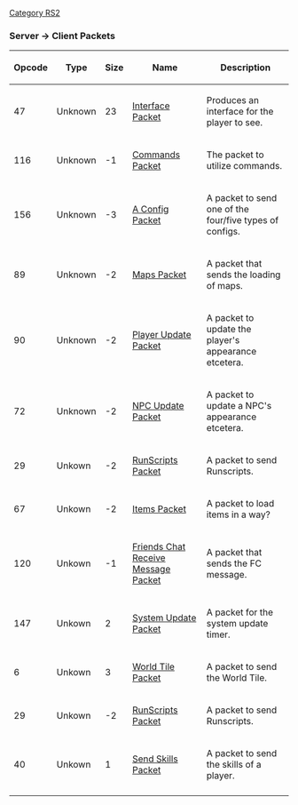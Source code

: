 [[Category RS2]]

===Server -> Client Packets===
{| border=2
|-
! Opcode
! Type
! Size
! Name
! Description
|-
| 47
| Unknown
|  23
| [[742 Interface Packet|Interface Packet]]
| Produces an interface for the player to see.
|-
| 116
| Unknown
|  -1
| [[742 Commands Packet|Commands Packet]]
| The packet to utilize commands.
|-
| 156
| Unknown
|  -3
| [[742 A Config Packet|A Config Packet]]
| A packet to send one of the four/five types of configs.
|-
| 89
| Unknown
|  -2
| [[742 Maps Packet|Maps Packet]]
| A packet that sends the loading of maps.
|-
| 90
| Unknown
|  -2
| [[742 Player Update Packet|Player Update Packet]]
| A packet to update the player's appearance etcetera.
|-
| 72
| Unknown
|  -2
| [[742 NPC Update Packet|NPC Update Packet]]
| A packet to update a NPC's appearance etcetera.
|-
| 29
| Unkown
|  -2
| [[742 RunScripts Packet|RunScripts Packet]]
| A packet to send Runscripts.
|-
| 67
| Unkown
|  -2
| [[742 Items Packet|Items Packet]]
| A packet to load items in a way? 
|-
| 120
| Unkown
|  -1
| [[742 Friends Chat Receive Message Packet|Friends Chat Receive Message Packet]]
| A packet that sends the FC message.
|-
| 147
| Unkown
|  2
| [[742 System Update Packet|System Update Packet]]
| A packet for the system update timer.
|-
| 6
| Unkown
|  3
| [[742 World Tile Packet|World Tile Packet]]
| A packet to send the World Tile.
|-
| 29
| Unkown
|  -2
| [[742 RunScripts Packet|RunScripts Packet]]
| A packet to send Runscripts.
|-
| 40
| Unkown
|  1
| [[742 Send Skills Packet|Send Skills Packet]]
| A packet to send the skills of a player.
|-
|}